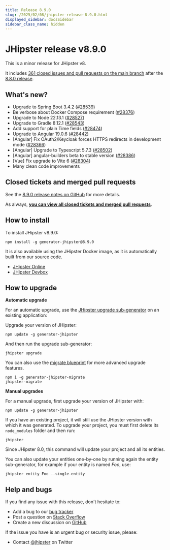 ```yaml
---
title: Release 8.9.0
slug: /2025/02/08/jhipster-release-8.9.0.html
displayed_sidebar: docsSidebar
sidebar_class_name: hidden
---
```


# JHipster release v8.9.0

This is a minor release for JHipster v8.

It includes [361 closed issues and pull requests on the main branch](https://github.com/jhipster/generator-jhipster/issues?q=is:closed+milestone:8.9.0) after the [8.8.0 release](/2024/12/23/jhipster-release-8.8.0.html).

## What's new?

* Upgrade to Spring Boot 3.4.2 ([#28539](https://github.com/jhipster/generator-jhipster/pull/28539))
* Be verbose about Docker Compose requirement ([#28376](https://github.com/jhipster/generator-jhipster/pull/28376))
* Upgrade to Node 22.13.1 ([#28527](https://github.com/jhipster/generator-jhipster/pull/28527))
* Upgrade to Gradle 8.12.1 ([#28543](https://github.com/jhipster/generator-jhipster/pull/28543))
* Add support for plain Time fields ([#28474](https://github.com/jhipster/generator-jhipster/pull/28474))
* Upgrade to Angular 19.0.6 ([#28442](https://github.com/jhipster/generator-jhipster/pull/28442))
* [Angular] Fix OAuth2/Keycloak forces HTTPS redirects in development mode ([#28366](https://github.com/jhipster/generator-jhipster/pull/28366))
* [Angular] Upgrade to Typescript 5.7.3 ([#28502](https://github.com/jhipster/generator-jhipster/pull/28502))
* [Angular] angular-builders beta to stable version ([#28386](https://github.com/jhipster/generator-jhipster/pull/28386))
* [Vue] Fix upgrade to Vite 6 ([#28304](https://github.com/jhipster/generator-jhipster/pull/28304))
* Many clean code improvements

## Closed tickets and merged pull requests

See the [8.9.0 release notes on GitHub](https://github.com/jhipster/generator-jhipster/releases/tag/v8.9.0) for more details.

As always, **[you can view all closed tickets and merged pull requests](https://github.com/jhipster/generator-jhipster/issues?q=is:closed+milestone:8.9.0)**.

## How to install

To install JHipster v8.9.0:

```
npm install -g generator-jhipster@8.9.0
```

It is also available using the JHipster Docker image, as it is automatically built from our source code.

- [JHipster Online](https://start.jhipster.tech)
- [JHipster Devbox](https://github.com/jhipster/jhipster-devbox)

## How to upgrade

**Automatic upgrade**

For an automatic upgrade, use the [JHipster upgrade sub-generator](/upgrading-an-application/) on an existing application:

Upgrade your version of JHipster:

```
npm update -g generator-jhipster
```

And then run the upgrade sub-generator:

```
jhipster upgrade
```

You can also use the [migrate blueprint](https://github.com/jhipster/generator-jhipster-migrate) for more advanced upgrade features.

```
npm i -g generator-jhipster-migrate
jhipster-migrate
```

**Manual upgrades**

For a manual upgrade, first upgrade your version of JHipster with:

```
npm update -g generator-jhipster
```

If you have an existing project, it will still use the JHipster version with which it was generated.
To upgrade your project, you must first delete its `node_modules` folder and then run:

```
jhipster
```

Since JHipster 8.0, this command will update your project and all its entities.

You can also update your entities one-by-one by running again the entity sub-generator, for example if your entity is named _Foo_, use:

```
jhipster entity Foo --single-entity
```

## Help and bugs

If you find any issue with this release, don't hesitate to:

- Add a bug to our [bug tracker](https://github.com/jhipster/generator-jhipster/issues?state=open)
- Post a question on [Stack Overflow](http://stackoverflow.com/tags/jhipster/info)
- Create a new discussion on [GitHub](https://github.com/jhipster/generator-jhipster/discussions)

If the issue you have is an urgent bug or security issue, please:

- Contact [@jhipster](https://twitter.com/jhipster) on Twitter
